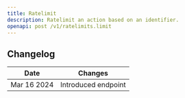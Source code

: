```yaml
---
title: Ratelimit
description: Ratelimit an action based on an identifier.
openapi: post /v1/ratelimits.limit
---
```



## Changelog

| Date        | Changes             |
|-------------|---------------------|
| Mar 16 2024 | Introduced endpoint |
